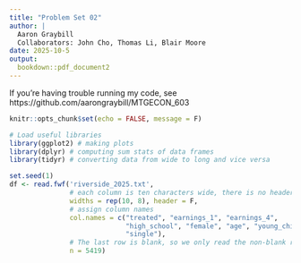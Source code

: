```yaml
---
title: "Problem Set 02"
author: |
  Aaron Graybill  
  Collaborators: John Cho, Thomas Li, Blair Moore
date: 2025-10-5
output: 
  bookdown::pdf_document2
---
```


If you're having trouble running my code, see https://github.com/aarongraybill/MTGECON_603

```r
knitr::opts_chunk$set(echo = FALSE, message = F)
```

```r
# Load useful libraries
library(ggplot2) # making plots
library(dplyr) # computing sum stats of data frames
library(tidyr) # converting data from wide to long and vice versa
```

```r
set.seed(1)
df <- read.fwf('riverside_2025.txt', 
               # each column is ten characters wide, there is no header
               widths = rep(10, 8), header = F,
               # assign column names
               col.names = c("treated", "earnings_1", "earnings_4",
                             "high_school", "female", "age", "young_child",
                             "single"), 
               # The last row is blank, so we only read the non-blank rows
               n = 5419)
```
